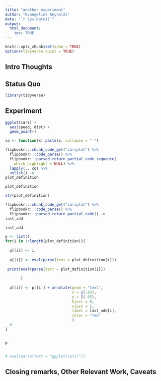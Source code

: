 ```yaml
---
title: "another experiment"
author: "Evangeline Reynolds"
date: "`r Sys.Date()`"
output: 
  html_document:
    toc: TRUE
---
```


```r
knitr::opts_chunk$set(echo = TRUE)
options(tidyverse.quiet = TRUE)
```




## Intro Thoughts


## Status Quo

```r
library(tidyverse)

```

## Experiment


```r
ggplot(cars) + 
  aes(speed, dist) + 
  geom_point()
```


```r
co <- function(x) paste(x, collapse = " ")

flipbookr:::chunk_code_get("carsplot") %>% 
  flipbookr:::code_parse() %>% 
  flipbookr:::parsed_return_partial_code_sequence(
    which_highlight = NULL) %>% 
  lapply(., co) %>% 
  unlist() ->
plot_definition

plot_definition

str(plot_definition)

flipbookr:::chunk_code_get("carsplot") %>% 
  flipbookr:::code_parse() %>% 
  flipbookr:::parsed_return_partial_code() ->
last_add

last_add
```


```r

p <- list()
for(i in 1:length(plot_definition)){
  
  p[[i]] <- i
  
  p[[i]] <- eval(parse(text = plot_definition[i]))
  
 print(eval(parse(text = plot_definition[i]))
       
       )
  
  p[[i]] <- p[[i]] + annotate(geom = "text",
                              x = I(.05),
                              y = I(.95), 
                              hjust = 0,
                              vjust = 1,
                              label = last_add[i],
                              color = "red"
                              )
  # 
}


p


# eval(parse(text = "ggplot(cars)"))
```


## Closing remarks, Other Relevant Work, Caveats
